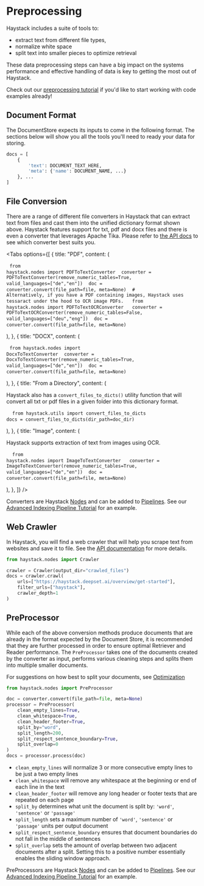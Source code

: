 # Preprocessing

Haystack includes a suite of tools to:

- extract text from different file types,
- normalize white space
- split text into smaller pieces to optimize retrieval

These data preprocessing steps can have a big impact on the systems performance
and effective handling of data is key to getting the most out of Haystack.

<div className="max-w-xl bg-yellow-light-theme border-l-8 border-yellow-dark-theme px-6 pt-6 pb-4 my-4 rounded-md dark:bg-yellow-900">

Check out our [preprocessing tutorial](/tutorials/train-dpr) if you'd like to start working with code examples already!

</div>

## Document Format

The DocumentStore expects its inputs to come in the following format.
The sections below will show you all the tools you'll need to ready your data for storing.

```python
docs = [
    {
        'text': DOCUMENT_TEXT_HERE,
        'meta': {'name': DOCUMENT_NAME, ...}
    }, ...
]
```

<div style={{ marginBottom: "3rem" }} />

## File Conversion

There are a range of different file converters in Haystack that
can extract text from files and cast them into the unified dictionary format shown above.
Haystack features support for txt, pdf and docx files and there is even a converter that leverages Apache Tika.
Please refer to [the API docs](/reference/file-converters) to see which converter best suits you.

<Tabs
  options={[
    {
      title: "PDF",
      content: (
        <pre>
          <code>from haystack.nodes import PDFToTextConverter</code>
          <code>
            converter = PDFToTextConverter(remove_numeric_tables=True,
            valid_languages=["de","en"])
          </code>
          <code>doc = converter.convert(file_path=file, meta=None)</code>
          <code>
            # Alternatively, if you have a PDF containing images, Haystack uses tessaract under the hood to OCR image PDFs.
          </code>
          <code>
            from haystack.nodes import PDFToTextOCRConverter
          </code>
          <code>
            converter = PDFToTextOCRConverter(remove_numeric_tables=False,
            valid_languages=["deu","eng"])
          </code>
          <code>doc = converter.convert(file_path=file, meta=None)</code>
        </pre>
      ),
    },
    {
      title: "DOCX",
      content: (
        <pre>
          <code>from haystack.nodes import DocxToTextConverter</code>
          <code>
            converter = DocxToTextConverter(remove_numeric_tables=True,
            valid_languages=["de","en"])
          </code>
          <code>doc = converter.convert(file_path=file, meta=None)</code>
        </pre>
      ),
    },
    {
      title: "From a Directory",
      content: (
        <div>
          <p>
            Haystack also has a `convert_files_to_dicts()` utility function that
            will convert all txt or pdf files in a given folder into this
            dictionary format.
          </p>
          <pre>
            <code>
              from haystack.utils import convert_files_to_dicts
            </code>
            <code>docs = convert_files_to_dicts(dir_path=doc_dir)</code>
          </pre>
        </div>
      ),
    },
    {
      title: "Image",
      content: (
        <div>
          <p>
            Haystack supports extraction of text from images using OCR.
          </p>
          <pre>
            <code>
              from haystack.nodes import ImageToTextConverter
            </code>
            <code>
            converter = ImageToTextConverter(remove_numeric_tables=True,
            valid_languages=["de","en"])
          </code>
          <code>doc = converter.convert(file_path=file, meta=None)</code>
          </pre>
        </div>
      ),
    },
  ]}
/>

<div style={{ marginBottom: "3rem" }} />

Converters are Haystack [Nodes](/components/nodes) and can be added to [Pipelines](/components/pipelines).
See our [Advanced Indexing Pipeline Tutorial](/tutorials/doc-class-index) for an example.

## Web Crawler

In Haystack, you will find a web crawler that will help you scrape text from websites and save it to file.
See the [API documentation](https://haystack.deepset.ai/reference/crawler) for more details.

```python
from haystack.nodes import Crawler

crawler = Crawler(output_dir="crawled_files")
docs = crawler.crawl(
    urls=["https://haystack.deepset.ai/overview/get-started"],
    filter_urls=["haystack"],
    crawler_depth=1
)
```

<div style={{ marginBottom: "3rem" }} />

## PreProcessor

While each of the above conversion methods produce documents that are already in the format expected by the Document Store,
it is recommended that they are further processed in order to ensure optimal Retriever and Reader performance.
The `PreProcessor` takes one of the documents created by the converter as input,
performs various cleaning steps and splits them into multiple smaller documents.

For suggestions on how best to split your documents, see [Optimization](/guides/optimization)

```python
from haystack.nodes import PreProcessor

doc = converter.convert(file_path=file, meta=None)
processor = PreProcessor(
    clean_empty_lines=True,
    clean_whitespace=True,
    clean_header_footer=True,
    split_by="word",
    split_length=200,
    split_respect_sentence_boundary=True,
    split_overlap=0
)
docs = processor.process(doc)
```

- `clean_empty_lines` will normalize 3 or more consecutive empty lines to be just a two empty lines
- `clean_whitespace` will remove any whitespace at the beginning or end of each line in the text
- `clean_header_footer` will remove any long header or footer texts that are repeated on each page
- `split_by` determines what unit the document is split by: `'word'`, `'sentence'` or `'passage'`
- `split_length` sets a maximum number of `'word'`, `'sentence'` or `'passage'` units per output document
- `split_respect_sentence_boundary` ensures that document boundaries do not fall in the middle of sentences
- `split_overlap` sets the amount of overlap between two adjacent documents after a split. Setting this to a positive number essentially enables the sliding window approach.

PreProcessors are Haystack [Nodes](/components/nodes) and can be added to [Pipelines](/components/pipelines).
See our [Advanced Indexing Pipeline Tutorial](/tutorials/doc-class-index) for an example.